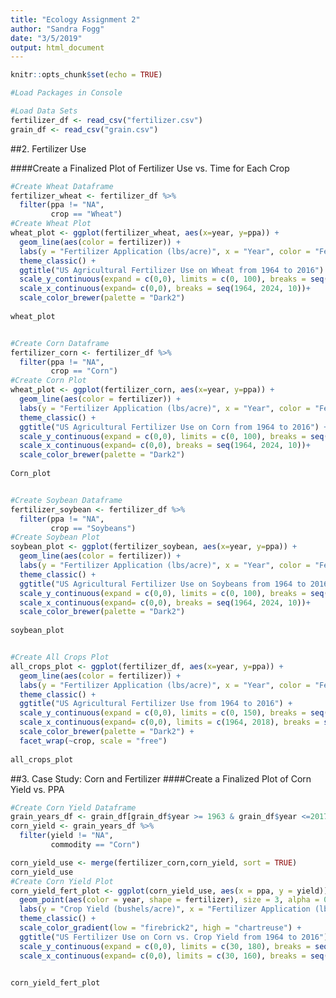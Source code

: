 ```yaml
---
title: "Ecology Assignment 2"
author: "Sandra Fogg"
date: "3/5/2019"
output: html_document
---
```


```r
knitr::opts_chunk$set(echo = TRUE)
```

```r
#Load Packages in Console

#Load Data Sets
fertilizer_df <- read_csv("fertilizer.csv")
grain_df <- read_csv("grain.csv")
```

##2. Fertilizer Use

####Create a Finalized Plot of Fertilizer Use vs. Time for Each Crop
```r
#Create Wheat Dataframe
fertilizer_wheat <- fertilizer_df %>%
  filter(ppa != "NA",
         crop == "Wheat")
#Create Wheat Plot
wheat_plot <- ggplot(fertilizer_wheat, aes(x=year, y=ppa)) +
  geom_line(aes(color = fertilizer)) +
  labs(y = "Fertilizer Application (lbs/acre)", x = "Year", color = "Fertilizer") +
  theme_classic() +
  ggtitle("US Agricultural Fertilizer Use on Wheat from 1964 to 2016") +
  scale_y_continuous(expand = c(0,0), limits = c(0, 100), breaks = seq(0, 100, 10)) +
  scale_x_continuous(expand= c(0,0), breaks = seq(1964, 2024, 10))+
  scale_color_brewer(palette = "Dark2")
  
wheat_plot


#Create Corn Dataframe
fertilizer_corn <- fertilizer_df %>%
  filter(ppa != "NA",
         crop == "Corn")
#Create Corn Plot
wheat_plot <- ggplot(fertilizer_corn, aes(x=year, y=ppa)) +
  geom_line(aes(color = fertilizer)) +
  labs(y = "Fertilizer Application (lbs/acre)", x = "Year", color = "Fertilizer") +
  theme_classic() +
  ggtitle("US Agricultural Fertilizer Use on Corn from 1964 to 2016") +
  scale_y_continuous(expand = c(0,0), limits = c(0, 100), breaks = seq(0, 100, 10)) +
  scale_x_continuous(expand= c(0,0), breaks = seq(1964, 2024, 10))+
  scale_color_brewer(palette = "Dark2")
  
Corn_plot


#Create Soybean Dataframe
fertilizer_soybean <- fertilizer_df %>%
  filter(ppa != "NA",
         crop == "Soybeans")
#Create Soybean Plot
soybean_plot <- ggplot(fertilizer_soybean, aes(x=year, y=ppa)) +
  geom_line(aes(color = fertilizer)) +
  labs(y = "Fertilizer Application (lbs/acre)", x = "Year", color = "Fertilizer") +
  theme_classic() +
  ggtitle("US Agricultural Fertilizer Use on Soybeans from 1964 to 2016") +
  scale_y_continuous(expand = c(0,0), limits = c(0, 100), breaks = seq(0, 100, 10)) +
  scale_x_continuous(expand= c(0,0), breaks = seq(1964, 2024, 10))+
  scale_color_brewer(palette = "Dark2")
  
soybean_plot


#Create All Crops Plot
all_crops_plot <- ggplot(fertilizer_df, aes(x=year, y=ppa)) +
  geom_line(aes(color = fertilizer)) +
  labs(y = "Fertilizer Application (lbs/acre)", x = "Year", color = "Fertilizer") +
  theme_classic() +
  ggtitle("US Agricultural Fertilizer Use from 1964 to 2016") +
  scale_y_continuous(expand = c(0,0), limits = c(0, 150), breaks = seq(0, 150, 10)) +
  scale_x_continuous(expand= c(0,0), limits = c(1964, 2018), breaks = seq(1964, 2018, 10))+
  scale_color_brewer(palette = "Dark2") +
  facet_wrap(~crop, scale = "free") 
  
all_crops_plot
```

##3. Case Study: Corn and Fertilizer
####Create a Finalized Plot of Corn Yield vs. PPA
```r
#Create Corn Yield Dataframe
grain_years_df <- grain_df[grain_df$year >= 1963 & grain_df$year <=2017,] 
corn_yield <- grain_years_df %>% 
  filter(yield != "NA",
         commodity == "Corn")

corn_yield_use <- merge(fertilizer_corn,corn_yield, sort = TRUE)
corn_yield_use
#Create Corn Yield Plot
corn_yield_fert_plot <- ggplot(corn_yield_use, aes(x = ppa, y = yield)) +
  geom_point(aes(color = year, shape = fertilizer), size = 3, alpha = 0.9) +
  labs(y = "Crop Yield (bushels/acre)", x = "Fertilizer Application (lbs/acre)", color = "Year", shape = "Fertilizer") +
  theme_classic() +
  scale_color_gradient(low = "firebrick2", high = "chartreuse") +
  ggtitle("US Fertilizer Use on Corn vs. Crop Yield from 1964 to 2016") +
  scale_y_continuous(expand = c(0,0), limits = c(30, 180), breaks = seq(0, 180, 20)) +
  scale_x_continuous(expand= c(0,0), limits = c(30, 160), breaks = seq(0, 160, 20))

  
corn_yield_fert_plot
 
```

